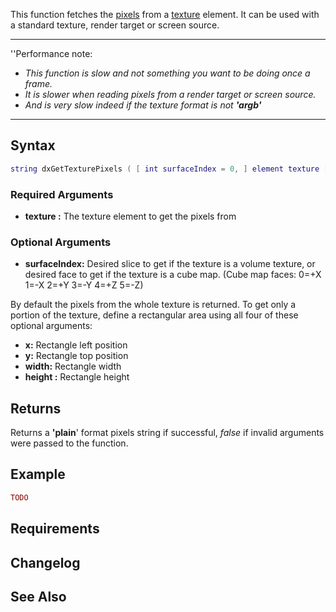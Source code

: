 {{Client function}}
{{Needs_Example}}

This function fetches the [[/Texture_pixels.md|pixels]] from a [[/texture.md|texture]] element. It can be used with a standard texture, render target or screen source.
{{Note|dxGetTexturePixels will not work on a screen source or render target if the player has disabled screen upload.}}
----
''Performance note:
*''This function is slow and not something you want to be doing once a frame.''
*''It is slower when reading pixels from a render target or screen source.''
*''And is very slow indeed if the texture format is not ''' 'argb' ''' ''
----

==Syntax== 
<syntaxhighlight lang="lua">
string dxGetTexturePixels ( [ int surfaceIndex = 0, ] element texture [, int x = 0, int y = 0, int width = 0, int height = 0 ] )
</syntaxhighlight> 
{{OOP||[[/texture.md|texture]]:getPixels}}
===Required Arguments===
*'''texture :''' The texture element to get the pixels from

===Optional Arguments===
*'''surfaceIndex:''' Desired slice to get if the texture is a volume texture, or desired face to get if the texture is a cube map. <nowiki>(Cube map faces: 0=+X 1=-X 2=+Y 3=-Y 4=+Z 5=-Z)</nowiki>
By default the pixels from the whole texture is returned. To get only a portion of the texture, define a rectangular area using all four of these optional arguments:
*'''x:''' Rectangle left position
*'''y:''' Rectangle top position
*'''width:''' Rectangle width
*'''height :''' Rectangle height

==Returns==
Returns a ''''plain'''' format pixels string if successful, ''false'' if invalid arguments were passed to the function.

==Example== 
<syntaxhighlight lang="lua">
TODO
</syntaxhighlight>

==Requirements==
{{Requirements|n/a|1.3|}}

==Changelog==
{{ChangelogHeader}}
{{ChangelogItem|1.3.0-9.04021|Added surfaceIndex argument}}

==See Also==
{{Drawing_functions}}